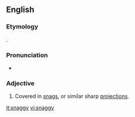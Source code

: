 ==English==

===Etymology===
{{suffix|snag|y}}.

===Pronunciation===
* {{IPA|/snæɡi/}}

===Adjective===
{{en-adj|snaggier|snaggiest}}

# Covered in [[snag]]s, or similar sharp [[projection]]s.

[[it:snaggy]]
[[vi:snaggy]]